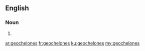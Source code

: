 ==English==

===Noun===
{{head|en|plural}}

# {{plural of|geochelone|lang=en}}

[[ar:geochelones]]
[[fr:geochelones]]
[[ku:geochelones]]
[[my:geochelones]]